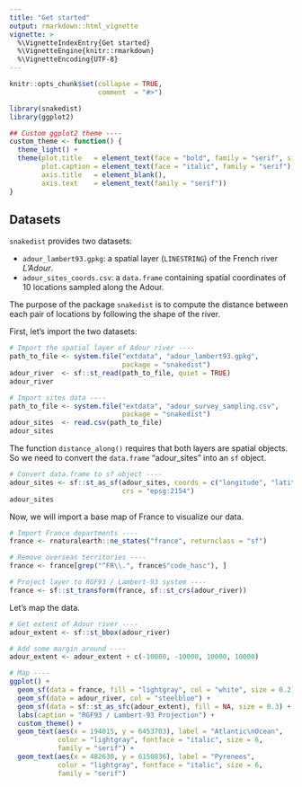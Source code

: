 ```yaml
---
title: "Get started"
output: rmarkdown::html_vignette
vignette: >
  %\VignetteIndexEntry{Get started}
  %\VignetteEngine{knitr::rmarkdown}
  %\VignetteEncoding{UTF-8}
---
```


```r
knitr::opts_chunk$set(collapse = TRUE,
                      comment  = "#>")
```


```r
library(snakedist)
library(ggplot2)
```


```r
## Custom ggplot2 theme ----
custom_theme <- function() {
  theme_light() + 
  theme(plot.title   = element_text(face = "bold", family = "serif", size = 18),
        plot.caption = element_text(face = "italic", family = "serif"),
        axis.title   = element_blank(),
        axis.text    = element_text(family = "serif"))
}
```

## Datasets

`snakedist` provides two datasets:

- `adour_lambert93.gpkg`: a spatial layer (`LINESTRING`) of the French river _L'Adour_.
- `adour_sites_coords.csv`: a `data.frame` containing spatial coordinates of 10 locations sampled along the Adour.

The purpose of the package `snakedist` is to compute the distance between each pair of locations by following the shape of the river.

First, let's import the two datasets:


```r
# Import the spatial layer of Adour river ----
path_to_file <- system.file("extdata", "adour_lambert93.gpkg", 
                            package = "snakedist")
adour_river  <- sf::st_read(path_to_file, quiet = TRUE)
adour_river
```


```r
# Import sites data ----
path_to_file <- system.file("extdata", "adour_survey_sampling.csv", 
                            package = "snakedist")
adour_sites  <- read.csv(path_to_file)
adour_sites
```


The function `distance_along()` requires that both layers are spatial objects. So we need to convert the `data.frame` "adour_sites" into an `sf` object.

```r
# Convert data.frame to sf object ----
adour_sites <- sf::st_as_sf(adour_sites, coords = c("longitude", "latitude"), 
                            crs = "epsg:2154")
adour_sites
```


Now, we will import a base map of France to visualize our data.

```r
# Import France departments ----
france <- rnaturalearth::ne_states("france", returnclass = "sf")

# Remove overseas territories ----
france <- france[grep("^FR\\.", france$"code_hasc"), ]

# Project layer to RGF93 / Lambert-93 system ----
france <- sf::st_transform(france, sf::st_crs(adour_river))
```


Let's map the data.

```r
# Get extent of Adour river ----
adour_extent <- sf::st_bbox(adour_river)

# Add some margin around ----
adour_extent <- adour_extent + c(-10000, -10000, 10000, 10000)

# Map ----
ggplot() +
  geom_sf(data = france, fill = "lightgray", col = "white", size = 0.2) +
  geom_sf(data = adour_river, col = "steelblue") +
  geom_sf(data = sf::st_as_sfc(adour_extent), fill = NA, size = 0.3) +
  labs(caption = "RGF93 / Lambert-93 Projection") +
  custom_theme() +
  geom_text(aes(x = 194015, y = 6453703), label = "Atlantic\nOcean",
            color = "lightgray", fontface = "italic", size = 6, 
            family = "serif") +
  geom_text(aes(x = 482630, y = 6150836), label = "Pyrenees",
            color = "lightgray", fontface = "italic", size = 6, 
            family = "serif")
```




